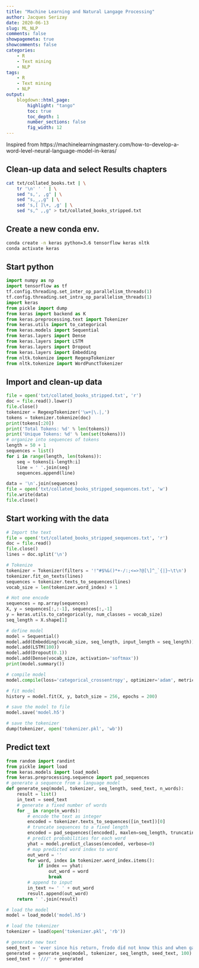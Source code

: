 ```yaml
---
title: "Machine Learning and Natural Langage Processing"
author: Jacques Serizay
date: 2020-06-13
slug: ML_NLP
comments: false
showpagemeta: true
showcomments: false
categories:
    - R
    - Text mining
    - NLP
tags:
    - R
    - Text mining
    - NLP
output:
    blogdown::html_page:
        highlight: "tango" 
        toc: true
        toc_depth: 1
        number_sections: false
        fig_width: 12
---
```


Inspired from https://machinelearningmastery.com/how-to-develop-a-word-level-neural-language-model-in-keras/

## Clean-up data and select Results chapters

```sh
cat txt/collated_books.txt | \
    tr '\n' ' ' | \
    sed "s,', ,g" | \
    sed "s,_,,g" | \
    sed 's,[ ]\+, ,g' | \
    sed "s,^ ,,g" > txt/collated_books_stripped.txt
```

## Create a new conda env.

```sh
conda create -n keras python=3.6 tensorflow keras nltk
conda activate keras
```

## Start python

```py
import numpy as np
import tensorflow as tf
tf.config.threading.set_inter_op_parallelism_threads(1)
tf.config.threading.set_intra_op_parallelism_threads(1)
import keras
from pickle import dump
from keras import backend as K
from keras.preprocessing.text import Tokenizer
from keras.utils import to_categorical
from keras.models import Sequential
from keras.layers import Dense
from keras.layers import LSTM
from keras.layers import Dropout
from keras.layers import Embedding
from nltk.tokenize import RegexpTokenizer
from nltk.tokenize import WordPunctTokenizer
```

## Import and clean-up data

```py
file = open('txt/collated_books_stripped.txt', 'r')
doc = file.read().lower()
file.close()
tokenizer = RegexpTokenizer('\w+|\.|,')
tokens = tokenizer.tokenize(doc)
print(tokens[:20])
print('Total Tokens: %d' % len(tokens))
print('Unique Tokens: %d' % len(set(tokens)))
# organize into sequences of tokens
length = 50 + 1
sequences = list()
for i in range(length, len(tokens)):
    seq = tokens[i-length:i]
    line = ' '.join(seq)
    sequences.append(line)

data = '\n'.join(sequences)
file = open('txt/collated_books_stripped_sequences.txt', 'w')
file.write(data)
file.close()
```

## Start working with the data

```py
# Import the text
file = open('txt/collated_books_stripped_sequences.txt', 'r')
doc = file.read()
file.close()
lines = doc.split('\n')

# Tokenize
tokenizer = Tokenizer(filters = '!"#$%&()*+-/:;<=>?@[\]^_`{|}~\t\n')
tokenizer.fit_on_texts(lines)
sequences = tokenizer.texts_to_sequences(lines)
vocab_size = len(tokenizer.word_index) + 1

# Hot one encode
sequences = np.array(sequences)
X, y = sequences[:,:-1], sequences[:,-1]
y = keras.utils.to_categorical(y, num_classes = vocab_size)
seq_length = X.shape[1]

# define model
model = Sequential()
model.add(Embedding(vocab_size, seq_length, input_length = seq_length))
model.add(LSTM(100))
model.add(Dropout(0.1))
model.add(Dense(vocab_size, activation='softmax'))
print(model.summary())

# compile model
model.compile(loss='categorical_crossentropy', optimizer='adam', metrics=['accuracy'])

# fit model
history = model.fit(X, y, batch_size = 256, epochs = 200)

# save the model to file
model.save('model.h5')

# save the tokenizer
dump(tokenizer, open('tokenizer.pkl', 'wb'))
```

## Predict text

```py
from random import randint
from pickle import load
from keras.models import load_model
from keras.preprocessing.sequence import pad_sequences
# generate a sequence from a language model
def generate_seq(model, tokenizer, seq_length, seed_text, n_words):
    result = list()
    in_text = seed_text
    # generate a fixed number of words
    for _ in range(n_words):
        # encode the text as integer
        encoded = tokenizer.texts_to_sequences([in_text])[0]
        # truncate sequences to a fixed length
        encoded = pad_sequences([encoded], maxlen=seq_length, truncating='pre')
        # predict probabilities for each word
        yhat = model.predict_classes(encoded, verbose=0)
        # map predicted word index to word
        out_word = ''
        for word, index in tokenizer.word_index.items():
            if index == yhat:
                out_word = word
                break
        # append to input
        in_text += ' ' + out_word
        result.append(out_word)
    return ' '.join(result)

# load the model
model = load_model('model.h5')

# load the tokenizer
tokenizer = load(open('tokenizer.pkl', 'rb'))

# generate new text
seed_text = 'ever since his return, frodo did not know this and when gandalf arrived'
generated = generate_seq(model, tokenizer, seq_length, seed_text, 100)
seed_text + '///' + generated
```
